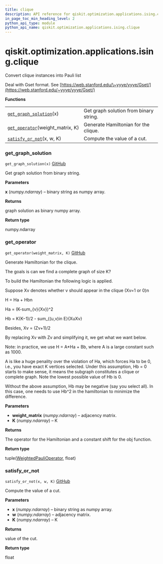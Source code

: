 ```yaml
---
title: clique
description: API reference for qiskit.optimization.applications.ising.clique
in_page_toc_min_heading_level: 2
python_api_type: module
python_api_name: qiskit.optimization.applications.ising.clique
---
```


<span id="qiskit-optimization-applications-ising-clique" />

# qiskit.optimization.applications.ising.clique

Convert clique instances into Pauli list

Deal with Gset format. See [https://web.stanford.edu/\~yyye/yyye/Gset/](https://web.stanford.edu/~yyye/yyye/Gset/)

**Functions**

|                                                                                                                                                                 |                                        |
| --------------------------------------------------------------------------------------------------------------------------------------------------------------- | -------------------------------------- |
| [`get_graph_solution`](#qiskit.optimization.applications.ising.clique.get_graph_solution "qiskit.optimization.applications.ising.clique.get_graph_solution")(x) | Get graph solution from binary string. |
| [`get_operator`](#qiskit.optimization.applications.ising.clique.get_operator "qiskit.optimization.applications.ising.clique.get_operator")(weight\_matrix, K)   | Generate Hamiltonian for the clique.   |
| [`satisfy_or_not`](#qiskit.optimization.applications.ising.clique.satisfy_or_not "qiskit.optimization.applications.ising.clique.satisfy_or_not")(x, w, K)       | Compute the value of a cut.            |

### get\_graph\_solution

<span id="qiskit.optimization.applications.ising.clique.get_graph_solution" />

`get_graph_solution(x)` [GitHub](https://github.com/qiskit-community/qiskit-aqua/tree/stable/0.7/qiskit/optimization/applications/ising/clique.py "view source code")

Get graph solution from binary string.

**Parameters**

**x** (*numpy.ndarray*) – binary string as numpy array.

**Returns**

graph solution as binary numpy array.

**Return type**

numpy.ndarray

### get\_operator

<span id="qiskit.optimization.applications.ising.clique.get_operator" />

`get_operator(weight_matrix, K)` [GitHub](https://github.com/qiskit-community/qiskit-aqua/tree/stable/0.7/qiskit/optimization/applications/ising/clique.py "view source code")

Generate Hamiltonian for the clique.

The goals is can we find a complete graph of size K?

To build the Hamiltonian the following logic is applied.

Suppose Xv denotes whether v should appear in the clique (Xv=1 or 0)n

H = Ha + Hbn

Ha = (K-sum\_\{v}\{Xv})^2

Hb = K(K−1)/2 - sum\_\{(u,v)in E}\{XuXv}

Besides, Xv = (Zv+1)/2

By replacing Xv with Zv and simplifying it, we get what we want below.

Note: in practice, we use H = A\*Ha + Bb, where A is a large constant such as 1000.

A is like a huge penality over the violation of Ha, which forces Ha to be 0, i.e., you have exact K vertices selected. Under this assumption, Hb = 0 starts to make sense, it means the subgraph constitutes a clique or complete graph. Note the lowest possible value of Hb is 0.

Without the above assumption, Hb may be negative (say you select all). In this case, one needs to use Hb^2 in the hamiltonian to minimize the difference.

**Parameters**

*   **weight\_matrix** (*numpy.ndarray*) – adjacency matrix.
*   **K** (*numpy.ndarray*) – K

**Returns**

The operator for the Hamiltonian and a constant shift for the obj function.

**Return type**

tuple([WeightedPauliOperator](qiskit.aqua.operators.legacy.WeightedPauliOperator "qiskit.aqua.operators.legacy.WeightedPauliOperator"), float)

### satisfy\_or\_not

<span id="qiskit.optimization.applications.ising.clique.satisfy_or_not" />

`satisfy_or_not(x, w, K)` [GitHub](https://github.com/qiskit-community/qiskit-aqua/tree/stable/0.7/qiskit/optimization/applications/ising/clique.py "view source code")

Compute the value of a cut.

**Parameters**

*   **x** (*numpy.ndarray*) – binary string as numpy array.
*   **w** (*numpy.ndarray*) – adjacency matrix.
*   **K** (*numpy.ndarray*) – K

**Returns**

value of the cut.

**Return type**

float

